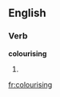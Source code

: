 ==English==

===Verb===
'''colourising'''

# {{present participle of|[[colourise]]}}

[[fr:colourising]]